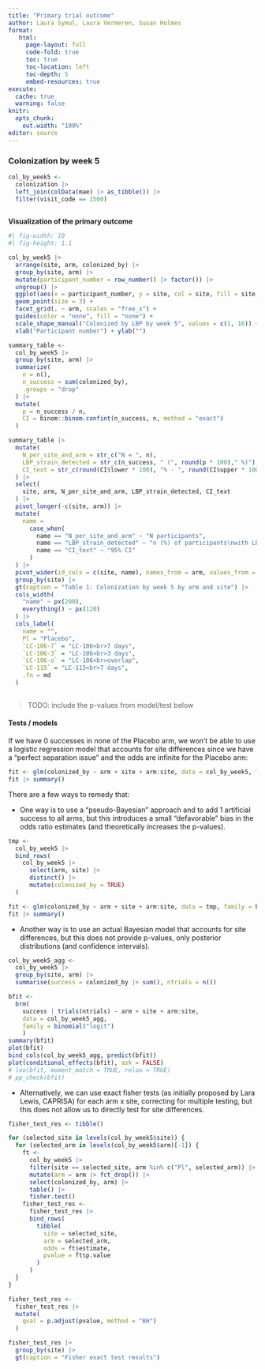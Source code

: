 ```yaml
---
title: "Primary trial outcome"
author: Laura Symul, Laura Vermeren, Susan Holmes
format: 
   html:
     page-layout: full
     code-fold: true
     toc: true
     toc-location: left
     toc-depth: 5
     embed-resources: true
execute:
  cache: true
  warning: false
knitr:
  opts_chunk:
    out.width: "100%"
editor: source
---
```



### Colonization by week 5


```r

col_by_week5 <- 
  colonization |> 
  left_join(colData(mae) |> as_tibble()) |> 
  filter(visit_code == 1500)
  

```


**Visualization of the primary outcome**

```r
#| fig-width: 10
#| fig-height: 1.1

col_by_week5 |> 
  arrange(site, arm, colonized_by) |>
  group_by(site, arm) |> 
  mutate(participant_number = row_number() |> factor()) |> 
  ungroup() |> 
  ggplot(aes(x = participant_number, y = site, col = site, fill = site, shape = colonized_by)) +
  geom_point(size = 3) +
  facet_grid(. ~ arm, scales = "free_x") +
  guides(color = "none", fill = "none") +
  scale_shape_manual("Colonized by LBP by week 5", values = c(1, 16)) +
  xlab("Participant number") + ylab("")

```


```r

summary_table <- 
  col_by_week5 |> 
  group_by(site, arm) |> 
  summarize(
    n = n(), 
    n_success = sum(colonized_by),
    .groups = "drop"
  ) |> 
  mutate(
    p = n_success / n,
    CI = binom::binom.confint(n_success, n, method = "exact")
  )

```


```r

summary_table |> 
  mutate(
    N_per_site_and_arm = str_c("N = ", n),
    LBP_strain_detected = str_c(n_success, " (", round(p * 100)," %)"),
    CI_text = str_c(round(CI$lower * 100), "% - ", round(CI$upper * 100), "%")
  ) |> 
  select(
    site, arm, N_per_site_and_arm, LBP_strain_detected, CI_text
  ) |> 
  pivot_longer(-c(site, arm)) |>
  mutate(
    name = 
      case_when(
        name == "N_per_site_and_arm" ~ "N participants",
        name == "LBP_strain_detected" ~ "n (%) of participants\nwith LBP strain detected",
        name == "CI_text" ~ "95% CI"
      )
  ) |> 
  pivot_wider(id_cols = c(site, name), names_from = arm, values_from = value) |> 
  group_by(site) |> 
  gt(caption = "Table 1: Colonization by week 5 by arm and site") |> 
  cols_width(
    "name" ~ px(200),
    everything() ~ px(120)
  ) |> 
  cols_label(
    name = "",
    Pl = "Placebo",
    `LC-106-7` = "LC-106<br>7 days",
    `LC-106-3` = "LC-106<br>3 days",
    `LC-106-o` = "LC-106<br>overlap",
    `LC-115` = "LC-115<br>7 days",
    .fn = md
  )
  
```
> TODO: include the p-values from model/test below


#### Tests / models

If we have 0 successes in none of the Placebo arm, we won't be able to use a logistic regression model that accounts for site differences since we have a "perfect separation issue" and the odds are infinite for the Placebo arm:


```r

fit <- glm(colonized_by ~ arm + site + arm:site, data = col_by_week5, family = binomial)
fit |> summary()

```

There are a few ways to remedy that: 

- One way is to use a "pseudo-Bayesian" approach and to add 1 artificial success to all arms, but this introduces a small "defavorable" bias in the odds ratio estimates (and theoretically increases the p-values).

```r

tmp <- 
  col_by_week5 |> 
  bind_rows(
    col_by_week5 |> 
      select(arm, site) |> 
      distinct() |> 
      mutate(colonized_by = TRUE)
  )

fit <- glm(colonized_by ~ arm + site + arm:site, data = tmp, family = binomial)
fit |> summary()

```

- Another way is to use an actual Bayesian model that accounts for site differences, but this does not provide p-values, only posterior distributions (and confidence intervals).

```r

col_by_week5_agg <- 
  col_by_week5 |>
  group_by(site, arm) |>
  summarise(success = colonized_by |> sum(), ntrials = n())

bfit <- 
  brm(
    success | trials(ntrials) ~ arm + site + arm:site, 
    data = col_by_week5_agg, 
    family = binomial("logit")
    )
summary(bfit)
plot(bfit)
bind_cols(col_by_week5_agg, predict(bfit))
plot(conditional_effects(bfit), ask = FALSE)
# loo(bfit, moment_match = TRUE, reloo = TRUE)
# pp_check(bfit)

```


- Alternatively, we can use exact fisher tests (as initially proposed by Lara Lewis, CAPRISA) for each arm x site, correcting for multiple testing, but this does not allow us to directly test for site differences.

```r

fisher_test_res <- tibble()

for (selected_site in levels(col_by_week5$site)) {
  for (selected_arm in levels(col_by_week5$arm)[-1]) {
    ft <- 
      col_by_week5 |> 
      filter(site == selected_site, arm %in% c("Pl", selected_arm)) |> 
      mutate(arm = arm |> fct_drop()) |> 
      select(colonized_by, arm) |> 
      table() |> 
      fisher.test()
    fisher_test_res <- 
      fisher_test_res |> 
      bind_rows(
        tibble(
          site = selected_site,
          arm = selected_arm,
          odds = ft$estimate,
          pvalue = ft$p.value
        )
      )
  }
}

fisher_test_res <- 
  fisher_test_res |> 
  mutate(
    qval = p.adjust(pvalue, method = "BH")
  )

fisher_test_res |> 
  group_by(site) |> 
  gt(caption = "Fisher exact test results")


```

